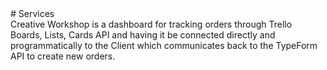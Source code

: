 
<div style={{textAlign: `center`}}>
  # Services
</div>

<Main className={`cwsContent`} showTopButton={false}>
  Creative Workshop is a dashboard for tracking orders through Trello Boards, Lists, Cards API and having it be connected directly and programmatically to the Client which communicates back to the TypeForm API to create new orders.
</Main>

<TopButton />